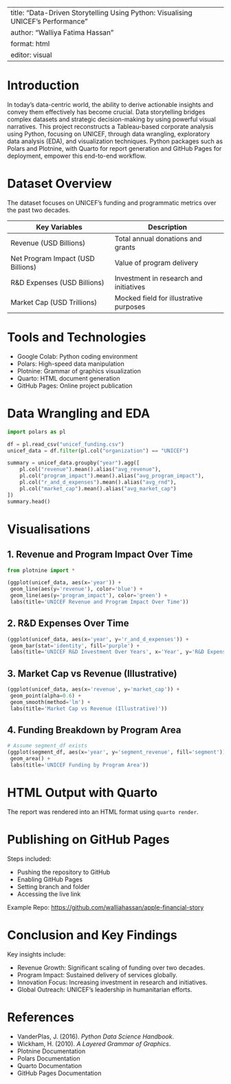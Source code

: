 
---
title: "Data-Driven Storytelling Using Python: Visualising UNICEF's Performance"
author: "Walliya Fatima Hassan"
format: html
editor: visual
---

# Introduction

In today's data-centric world, the ability to derive actionable insights and convey them effectively has become crucial. Data storytelling bridges complex datasets and strategic decision-making by using powerful visual narratives. This project reconstructs a Tableau-based corporate analysis using Python, focusing on UNICEF, through data wrangling, exploratory data analysis (EDA), and visualization techniques. Python packages such as Polars and Plotnine, with Quarto for report generation and GitHub Pages for deployment, empower this end-to-end workflow.

# Dataset Overview

The dataset focuses on UNICEF's funding and programmatic metrics over the past two decades.

| Key Variables           | Description                        |
| ------------------------ | ---------------------------------- |
| Revenue (USD Billions)    | Total annual donations and grants |
| Net Program Impact (USD Billions) | Value of program delivery |
| R&D Expenses (USD Billions) | Investment in research and initiatives |
| Market Cap (USD Trillions)  | Mocked field for illustrative purposes |

# Tools and Technologies

- Google Colab: Python coding environment
- Polars: High-speed data manipulation
- Plotnine: Grammar of graphics visualization
- Quarto: HTML document generation
- GitHub Pages: Online project publication

# Data Wrangling and EDA

```python
import polars as pl

df = pl.read_csv("unicef_funding.csv")
unicef_data = df.filter(pl.col("organization") == "UNICEF")

summary = unicef_data.groupby("year").agg([
    pl.col("revenue").mean().alias("avg_revenue"),
    pl.col("program_impact").mean().alias("avg_program_impact"),
    pl.col("r_and_d_expenses").mean().alias("avg_rnd"),
    pl.col("market_cap").mean().alias("avg_market_cap")
])
summary.head()
```

# Visualisations

## 1. Revenue and Program Impact Over Time

```python
from plotnine import *

(ggplot(unicef_data, aes(x='year')) +
 geom_line(aes(y='revenue'), color='blue') +
 geom_line(aes(y='program_impact'), color='green') +
 labs(title='UNICEF Revenue and Program Impact Over Time'))
```

## 2. R&D Expenses Over Time

```python
(ggplot(unicef_data, aes(x='year', y='r_and_d_expenses')) +
 geom_bar(stat='identity', fill='purple') +
 labs(title='UNICEF R&D Investment Over Years', x='Year', y='R&D Expenses'))
```

## 3. Market Cap vs Revenue (Illustrative)

```python
(ggplot(unicef_data, aes(x='revenue', y='market_cap')) +
 geom_point(alpha=0.6) +
 geom_smooth(method='lm') +
 labs(title='Market Cap vs Revenue (Illustrative)'))
```

## 4. Funding Breakdown by Program Area

```python
# Assume segment_df exists
(ggplot(segment_df, aes(x='year', y='segment_revenue', fill='segment')) +
 geom_area() +
 labs(title='UNICEF Funding by Program Area'))
```

# HTML Output with Quarto

The report was rendered into an HTML format using `quarto render`.

# Publishing on GitHub Pages

Steps included:

- Pushing the repository to GitHub
- Enabling GitHub Pages
- Setting branch and folder
- Accessing the live link

Example Repo: [https://github.com/walliahassan/apple-financial-story](https://github.com/walliahassan/apple-financial-story)

# Conclusion and Key Findings

Key insights include:

- Revenue Growth: Significant scaling of funding over two decades.
- Program Impact: Sustained delivery of services globally.
- Innovation Focus: Increasing investment in research and initiatives.
- Global Outreach: UNICEF’s leadership in humanitarian efforts.

# References

- VanderPlas, J. (2016). *Python Data Science Handbook*.
- Wickham, H. (2010). *A Layered Grammar of Graphics*.
- Plotnine Documentation
- Polars Documentation
- Quarto Documentation
- GitHub Pages Documentation
